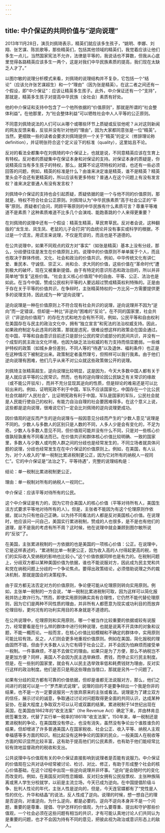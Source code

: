 ```yaml
---
---
---
```

title: 中介保证的共同价值与“逆向说理”
---





2013年11月28日，演员刘佩琦表示，精英们就应该多生孩子，“姚明、李娜、刘翔、张艺谋、陈凯歌等，那些精英们，包括其他领域的精英们，我觉着应该让他们多生一点儿，当然国家宪法不允许，法律是平等的，我说话也不算数，但我从心底里觉得各路精英应该多生一两个，这是对我们中华民族素质的提高，我们现在太缺乏人才了。”

以图尔敏的说理分析模式来看，刘佩琦的说理结构并不复杂，它包括一个“结论”（应该允许张艺谋超生）和一个“理由”（因为张是精英）。在这二者之间还有一个假设，即“中介保证”：应该让精英多生孩子。此外，中介保证还有一个“支持”，那就是，精英多生孩子对提高中华民族（全社会）素质有好处。

他的中介保证和支持中包含了一个他所依据的“价值原则”，那就是所谓的“社会整体利益”。在他那里，为“社会整体利益”可以牺牲社会中人人平等的公正原则。

不同意刘佩琦说法的人们可以从哪个或哪些环节上质疑或反驳他呢？从对这则新闻的网友反馈来看，反驳并没有针对他的“理由”，因为大家都同意张是一位“精英”。当然，更细致一些的读者会要求刘佩琦提供一个关于“精英”的定义（修辞理论称definition），并证明张符合这个定义设下的标准（quality），这里姑且不论。

反对的看法全都集中在刘佩琦的中介保证上，也就是说，不同意精英应该在生育上有特权。反对者的质疑集中在保证本身和对保证的支持。对保证本身的质疑是，你说精英应当有多生孩子的特权，那么，就算不论这项特权的对错，也还有一些必须回答的问题，例如，精英的标准是什么？由谁来决定谁是精英，谁不是精英？精英里头会不会还有更精英的，所以应该有更多特权？普通人在这个问题上有没有发言权？谁来决定普通人有没有发言权？

刘佩琦中介保证的支持也会引起质疑，质疑依据的是一个与他不同的价值原则，那就是，特权不符合社会公正原则。刘佩琦认为“中华民族素质”高于社会公正的“平等”原则。质疑者们会问，罔顾平等原则的中华民族有什么素质可言？尊重平等难道不是素质？这种素质难道不比多几个会演戏、能跑善跳的个人来得更重要？

在刘佩琦的说理中还有一个假设：精英生精英，草民育草民。反对者会说，这种翻版的“龙生龙、凤生凤、老鼠的儿子会打洞”的血统论并没有事实或科学的根据，不过是一个谎言。用谎言来说理，不仅是荒谬的，而且也是不道德的。

在公共说理中，如果不同观点的双方对“事实”（如张是精英）基本上没有分歧，那么，分歧便往往是发生在价值原则上的。说理中的价值原则不单单属于个人，而且也取决于群体传统、文化、社会和政治的价值共识。例如，中华传统文化有讲仁爱、重民本、守诚信、崇正义、尚和合、求大同的价值，这些价值在“革命时代”遭到极大的破坏，现在又被重新提倡，由于有特定的意识形态和政治目的，所以并非简单地“恢复”这些价值。“社会主义核心价值观”中的自由、平等、公正、法治也是如此。在当今中国，赞成公民权利平等的人要远超过赞成精英权利特殊的。正是由于存在关于平等的价值共识，在争辩时，主张精英特权的一方比另一方需要提供更多的说理支持，因此成为一种“逆向说理”。

逆向说理是一种在价值原则上不符合现有社会共识的说理，逆向说理并不因为“逆向”而一定错误，但却是一种比“非逆向”困难的“反论”。在不同的国家里，社会共识（“非逆向价值观”）的存在方式和地方会有所不同，例如，公民平等和自由权利在美国存在与民主的政治文化中，拥有“独立宣言”和宪法的法治权威支持。因此，如果政府制定与此违背的政策，那就是违宪，很难设想这样的政策会在国会通过。在中国，平等和自由意识目前还只是部分公民的常识或部分的民间共识，并没有一个成型的民主政治文化环境，也因为缺乏法治权威的有力支持而倍显脆弱。一些维护特权的政策（如城乡身份差别，不同人等的“待遇”以及退休、福利条件）也正是在这种情况下被制定出来。政策制定者虽然理亏，但照样可以我行我素。由于他们逆向说理有困难，他们几乎从来不对公众就这些政策做公开的说理。

刘佩琦主张精英超生，逆向说理比较明显，这是因为，今天大多数中国人都有关于是人就应该平等的公民常识。然而，也有的逆向理论因公民缺乏有关常识的缘故（或不能公开驳斥），而并不充分显现其逆向的性质，但是辩论的难易还是可以比较出来的。例如，证明宪政不利于中国，军队不应该国家化，中国存在一个比公民社会优越的“人民社会”，比证明宪政有利于中国，军队是国家的军队，公民社会就是人民能行使自己的权利，有能力自治自理的社会要困难得多。在这个意义上说，这些都是逆向说理，很难说它们一定会比刘佩琦的逆向说理更成功。

因价值观的逆反而产生的逆向说理与一般因意见分歧而产生的“少数人意见”说理是不同的。少数人与多数人的区别只是人数的不同，人多人少是会有变化的，不足为奇。少数人与多数人意见不同，但价值观可能并没有什么不同，只是对一些核心价值孰轻孰重有不同看法而已。在价值共识和群体核心价值比较明确、一致的国家里，多数人与少数人或均势人群之间的分歧也是经常发生的，不同立场者就具体问题的说理，分歧也经常发生在在中介保证的价值原则上。例如，在美国，有人认为，对个人收入的“单一税制比累进税制更公正，因为它对所有的纳税人一视同仁”。它的中介保证是“法治之下，平等待遇”，完整的说理结构是：

结论：单一税制比累进税制更公正，

理由：单一税制对所有的纳税人一视同仁。

中介保证：应该平等对待所有的公民。

这个中介保证是有力的，因为它符合美国人的核心价值（平等对待所有人，美国生活方式要求平等地对待所有的人）。但是，主张者不能因为有这个伦理原则作依据，就以为只有他自己正确，以为持不同看法的人都是反对美国核心价值。在说理时，他应该问一问自己，美国实行累进税制，赞成的人也很多，是不是也有他们的道理，是不是我的考虑有所不周？这时候，他在说理中就会兼顾到图尔敏所说的“反驳”了。

在美国，主张累进税制的一方依据的也是美国的一项核心价值：公正。在说理中，它是这样表述的，“累进制比单一制更公正，因为收入高的人付得起更高的税，他们的实际收入受纳税的影响也比较小。”这个价值依据同样也是有力的。在税制问题上，分歧双方都以某种美国价值为依据，谁也不能说服对方，因此成为民主党和共和党在纳税问题上分歧的一个争论焦点。要得出政策结论，必须借助说理之外的裁决机制，那就是国会的决策程序。

由于双方都无法否定对方的价值原则，争论便可能从伦理原则转向实用原则。例如，主张单一税制的一方会说，“单一税制比累进税制可取，因为这样可以简化报税并防止欺诈行为。”然而，即使实用原则确实具有合理性，它仍然不能代替伦理原则，因为它们是两种不同性质的理由，并非所有人都愿意为现实或功利目的而放弃伦理目标，更何况有的功利实用目的本身就是不道德的。

在公共说理中，伦理原则和实用原则，哪一个被当作比较重要的依据或较有说服力，经常要看是在什么样的群体中进行何种说理，也就是说离不开具体的对象和议题，不能一概而论。一般而言，在核心价值比较模糊和不确定的群体中，实用原则可能比较有效。反之，人们则会更多地重视价值原则。例如在美国，简化报税的理由固然不错，但由于大多数人认为它有碍于社会公正，并不会因为怕麻烦而接受单一税制。一件事麻烦，不是不去做它的理由。如果只是为了方便，那么不纳税岂不是更加方便？同样，美国人不会因为民主选举麻烦、费钱，而停止实行民主制度。但是，在一些别的国家里，就会有人以民主选举效率低和耗费钱财为理由，反对实行这样的政治制度。他们是否只是用这些理由当借口，那就是另外一个问题了。

如果有分歧的双方都有可靠的价值依据，但却是谁都无法说服对方，那么，他们之间进行的就可以是一个“罗杰斯式说理”。说理的目的不是要争辩出一个我是你非的结果，也不是一方一定要说服另一方放弃原来的主张或看法。说理是为了建立双方的信任，展示讨论的诚意，争取通过讨论对问题取得更全面的共同认识，达成某种妥协，在最大程度上争取双方可以认可或双赢的结果。累进税制于14世纪出现在英国，在美国由1862年的“收支法案”（the Revenue Act）确定下来，并由林肯总统签署生效，代替了实行单一税率的1861年“收支法案”。150年来，单一税制还是累进税制的争论，在美国既没有停止，也没有消失，虽然没有争论出个谁胜谁负的结果，但却增进了许多普通美国人在国家税收、社会公正、收入平等、纳税人主观幸福感等多方面的知识。相比起没有这种争论的国家的民众，一般美国人在税收等方面的知识显然比较丰富，这有助于提高他们的公民素质，也有助于他们能经常比较有效地监督政府的税收和支出。

公共说理中与价值观有关的中介保证直接影响到说理者是否能有说服力。中介保证的价值观在公共对话中经常被讨论、检讨、对比、修正，有助于形成整个社会的核心价值基础，在这个过程中出现一些逆向说理并非坏事。“逆向”是会随时代的变化而改变的。例如，在美国反对同性恋婚姻、反对妇女拥有公民投票权、主张种族隔离或黑人学生分校就学，以前是主流立场，今天已成为逆向。在中国提倡阶级斗争、批判人性论的年代，主张人性是逆向的，但是，今天连官媒都有了“党性是人性的优化、升华和结晶”的说法，反人性成了逆向。说理的时候，想一想自己的理是否逆向，对谁逆向，为什么逆向，都是必要的。逆向不逆向本身并不是一个问题，重要的是尊重、提倡、守护怎样的价值观，为什么要尊重、提出和守护那些价值观，一个社会必须在这些问题有相当的共识，才有可能认真地讨论人们共同认为是重要的问题，也才不会因为持有不同的意见，把彼此视为政治或意识形态上的敌人。